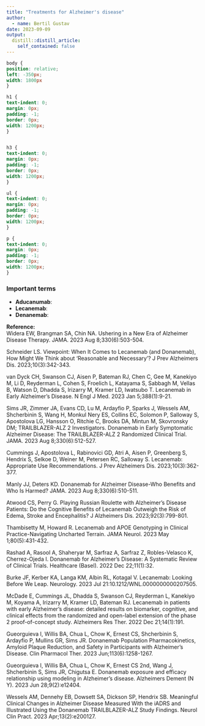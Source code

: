 ```yaml
---
title: "Treatments for Alzheimer's disease"
author:
  - name: Bertil Gustav
date: 2023-09-09
output:
  distill::distill_article:
    self_contained: false
---
```



```css
body {
position: relative;
left: -350px;
width: 1800px
}

h1 {
text-indent: 0;
margin: 0px;
padding: -1;
border: 0px;
width: 1200px;
}


h3 {
text-indent: 0;
margin: 0px;
padding: -1;
border: 0px;
width: 1200px;
}

ul {
text-indent: 0;
margin: 0px;
padding: -1;
border: 0px;
width: 1200px;
}

p {
text-indent: 0;
margin: 0px;
padding: -1;
border: 0px;
width: 1200px;
}
```


### **Important terms**
- **Aducanumab**: 
- **Lecanemab**: 
- **Denanemab**:








**Reference:**<br>
Widera EW, Brangman SA, Chin NA. Ushering in a New Era of Alzheimer Disease Therapy. JAMA. 2023 Aug 8;330(6):503-504.<br>

Schneider LS. Viewpoint: When It Comes to Lecanemab (and Donanemab), How Might We Think about 'Reasonable and Necessary'? J Prev Alzheimers Dis. 2023;10(3):342-343.<br> 

van Dyck CH, Swanson CJ, Aisen P, Bateman RJ, Chen C, Gee M, Kanekiyo M, Li D, Reyderman L, Cohen S, Froelich L, Katayama S, Sabbagh M, Vellas B, Watson D, Dhadda S, Irizarry M, Kramer LD, Iwatsubo T. Lecanemab in Early Alzheimer's Disease. N Engl J Med. 2023 Jan 5;388(1):9-21.<br>

Sims JR, Zimmer JA, Evans CD, Lu M, Ardayfio P, Sparks J, Wessels AM, Shcherbinin S, Wang H, Monkul Nery ES, Collins EC, Solomon P, Salloway S, Apostolova LG, Hansson O, Ritchie C, Brooks DA, Mintun M, Skovronsky DM; TRAILBLAZER-ALZ 2 Investigators. Donanemab in Early Symptomatic Alzheimer Disease: The TRAILBLAZER-ALZ 2 Randomized Clinical Trial. JAMA. 2023 Aug 8;330(6):512-527.<br>

Cummings J, Apostolova L, Rabinovici GD, Atri A, Aisen P, Greenberg S, Hendrix S, Selkoe D, Weiner M, Petersen RC, Salloway S. Lecanemab: Appropriate Use Recommendations. J Prev Alzheimers Dis. 2023;10(3):362-377.<br>

Manly JJ, Deters KD. Donanemab for Alzheimer Disease-Who Benefits and Who Is Harmed? JAMA. 2023 Aug 8;330(6):510-511.<br>

Atwood CS, Perry G. Playing Russian Roulette with Alzheimer's Disease Patients: Do the Cognitive Benefits of Lecanemab Outweigh the Risk of Edema, Stroke and Encephalitis? J Alzheimers Dis. 2023;92(3):799-801.<br>

Thambisetty M, Howard R. Lecanemab and APOE Genotyping in Clinical Practice-Navigating Uncharted Terrain. JAMA Neurol. 2023 May 1;80(5):431-432.<br>

Rashad A, Rasool A, Shaheryar M, Sarfraz A, Sarfraz Z, Robles-Velasco K, Cherrez-Ojeda I. Donanemab for Alzheimer's Disease: A Systematic Review of Clinical Trials. Healthcare (Basel). 2022 Dec 22;11(1):32.<br>

Burke JF, Kerber KA, Langa KM, Albin RL, Kotagal V. Lecanemab: Looking Before We Leap. Neurology. 2023 Jul 21:10.1212/WNL.0000000000207505.<br>

McDade E, Cummings JL, Dhadda S, Swanson CJ, Reyderman L, Kanekiyo M, Koyama A, Irizarry M, Kramer LD, Bateman RJ. Lecanemab in patients with early Alzheimer's disease: detailed results on biomarker, cognitive, and clinical effects from the randomized and open-label extension of the phase 2 proof-of-concept study. Alzheimers Res Ther. 2022 Dec 21;14(1):191.<br>


Gueorguieva I, Willis BA, Chua L, Chow K, Ernest CS, Shcherbinin S, Ardayfio P, Mullins GR, Sims JR. Donanemab Population Pharmacokinetics, Amyloid Plaque Reduction, and Safety in Participants with Alzheimer's Disease. Clin Pharmacol Ther. 2023 Jun;113(6):1258-1267.<br>


Gueorguieva I, Willis BA, Chua L, Chow K, Ernest CS 2nd, Wang J, Shcherbinin S, Sims JR, Chigutsa E. Donanemab exposure and efficacy relationship using modeling in Alzheimer's disease. Alzheimers Dement (N Y). 2023 Jun 28;9(2):e12404.<br>


Wessels AM, Dennehy EB, Dowsett SA, Dickson SP, Hendrix SB. Meaningful Clinical Changes in Alzheimer Disease Measured With the iADRS and Illustrated Using the Donanemab TRAILBLAZER-ALZ Study Findings. Neurol Clin Pract. 2023 Apr;13(2):e200127.<br>







